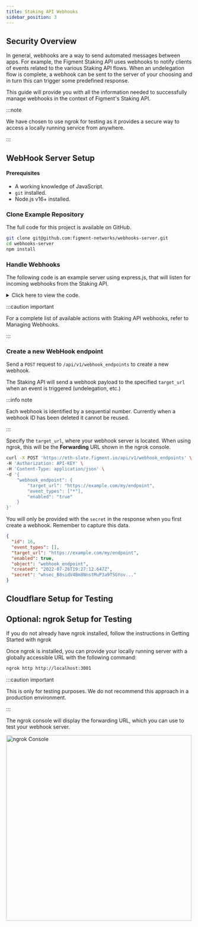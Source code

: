 ```yaml
---
title: Staking API Webhooks
sidebar_position: 3
---
```




## Security Overview

In general, webhooks are a way to send automated messages between apps.
For example, the Figment Staking API uses webhooks to notify clients of events related to the various Staking API flows.
When an undelegation flow is complete, a webhook can be sent to the server of your choosing and in turn this can trigger some predefined response.

This guide will provide you with all the information needed to successfully manage webhooks in the context of Figment's Staking API.

:::note

We have chosen to use <Link to="https://ngrok.com">ngrok</Link> for testing as it provides a secure way to access a locally running service from anywhere.

:::

## WebHook Server Setup

#### Prerequisites

- A working knowledge of JavaScript.
- `git` installed.
- Node.js v16+ installed.

### Clone Example Repository

The full code for this project is available on GitHub.

```bash
git clone git@github.com:figment-networks/webhooks-server.git
cd webhooks-server
npm install
```

### Handle Webhooks

<Tabs><TabItem value="eth" label="Example WebHook Server" default>

The following code is an example server using <Link to="https://expressjs.com/">express.js</Link>, that will listen for incoming webhooks from the Staking API.

<details><summary>Click here to view the code.</summary>

```js title="server.js"
import express from "express";
import fetch from "cross-fetch";
import { serializeError } from "serialize-error";

const app = express();
const port = 3001;

app.use(express.json());

app.use("/", (req, res) => {
  const timestamp = new Date().toGMTString();
  const payload = JSON.stringify(req.body, null, 2);
  try {
    console.log("Received:", timestamp, "\n");
    console.log("Payload:\n", payload);
    res.sendStatus(200);
  } catch (error) {
    console.log(serializeError(error));
    res.sendStatus(500);
  }
});

// Once the server has been started with `node server`:
//  - Expose the server via ngrok for testing with `ngrok http http://localhost:<port>`
//  - ngrok will provide a Forwarding URL -> Use this as the target_url of the Staking API webhook
app.listen(port, () => {
  console.log(`WebHook Server Listening: http://localhost:${port}`);
});
```

</details>

</TabItem><TabItem value="avax" label="Using the Staking API WebHook Endpoint">

:::caution important

For a complete list of available actions with Staking API webhooks, refer to <Link to="/guides/staking-api/staking-api-endpoints#managing-webhooks">Managing Webhooks</Link>.

:::

### Create a new WebHook endpoint

Send a `POST` request to `/api/v1/webhook_endpoints` to create a new webhook.

The Staking API will send a webhook payload to the specified `target_url` when an event is triggered (undelegation, etc.)

:::info note

Each webhook is identified by a sequential number.
Currently when a webhook ID has been deleted it cannot be reused.

:::

Specify the `target_url`, where your webhook server is located. When using ngrok, this will be the **Forwarding** URL shown in the ngrok console.

```bash {6} title="Sample cURL Request"
curl -X POST 'https://eth-slate.figment.io/api/v1/webhook_endpoints' \
-H 'Authorization: API-KEY' \
-H 'Content-Type: application/json' \
-d '{
    "webhook_endpoint": {
        "target_url": "https://example.com/my/endpoint",
        "event_types": ["*"],
        "enabled": "true"
    }
}'
```

You will only be provided with the `secret` in the response when you first create a webhook.
Remember to capture this data.

```json {8} title="Sample Response - The value of secret has been truncated for display."
{
  "id": 16,
  "event_types": [],
  "target_url": "https://example.com/my/endpoint",
  "enabled": true,
  "object": "webhook_endpoint",
  "created": "2022-07-26T19:27:12.647Z",
  "secret": "whsec_B8sidV4Bm8NnstMuP3a9TSGYov..."
}
```

</TabItem></Tabs>

## Cloudflare Setup for Testing

<!-- TODO: Add Cloudflare instructions -->

## Optional: ngrok Setup for Testing

If you do not already have ngrok installed, follow the instructions in <Link to="https://ngrok.com/docs/getting-started">Getting Started with ngrok</Link>

Once ngrok is installed, you can provide your locally running server with a globally accessible URL with the following command:

```bash
ngrok http http://localhost:3001
```

:::caution important

This is only for testing purposes. We do not recommend this approach in a production environment.

:::

The ngrok console will display the forwarding URL, which you can use to test your webhook server.

<img
  src={img1}
  alt="ngrok Console"
  width="500"
  className="shadow--tl inline-image"
/>

